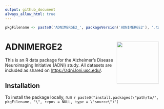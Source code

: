 ```yaml
---
output: github_document
always_allow_html: true
---
```


<!-- README.md is generated from README.Rmd. Please edit that file -->
<!-- R package versioning: first two digits are for code; last digit is data release number  -->

```r
pkgFilename <- paste0('ADNIMERGE2_', packageVersion('ADNIMERGE2'), '.tar.gz')
```

# ADNIMERGE2 <a href="https://adni.loni.usc.edu/"><img src="man/figures/logo.png" align="right" height="138" /></a>

This is an R data package for the Alzheimer's Disease Neuroimaging Initiative (ADNI) study. All datasets are included
as shared on <https://adni.loni.usc.edu/>.

## Installation 

To install the package locally, run ``r paste0("install.packages(\"path/to/", pkgFilename, "\", repos = NULL, type = \"source\")")``
